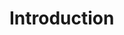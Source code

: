 <!-- The {.unnumbered} option here means that the introduction will be "Chapter 0." You can also use {-} for no numbers on chapters. -->

# Introduction {#intro}
